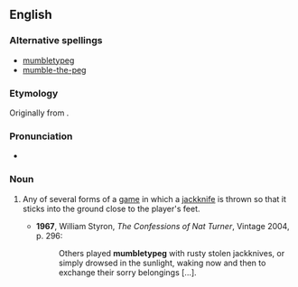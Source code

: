 ==English==
{{wikipedia}}
===Alternative spellings===
*[[mumbletypeg]]
*[[mumble-the-peg]]

===Etymology===
Originally from {{compound|mumble|the|peg}}.

===Pronunciation===
*{{a|UK}} {{IPA|/ˈmʌmb(ə)ltiˌpɛɡ/}}

===Noun===
{{en-noun|-}}

# {{US}} Any of several forms of a [[game]] in which a [[jackknife]] is thrown so that it sticks into the ground close to the player's feet.
#*'''1967''', William Styron, ''The Confessions of Nat Turner'', Vintage 2004, p. 296:
#*:Others played '''mumbletypeg''' with rusty stolen jackknives, or simply drowsed in the sunlight, waking now and then to exchange their sorry belongings [...].